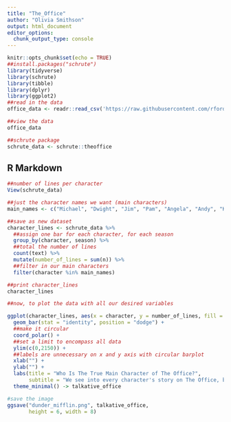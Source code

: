 ```yaml
---
title: "The_Office"
author: "Olivia Smithson"
output: html_document
editor_options: 
  chunk_output_type: console
---
```


```r
knitr::opts_chunk$set(echo = TRUE)
##install.packages("schrute")
library(tidyverse)
library(schrute)
library(tibble)
library(dplyr)
library(ggplot2)
##read in the data
office_data <- readr::read_csv('https://raw.githubusercontent.com/rfordatascience/tidytuesday/master/data/2020/2020-03-17/office_ratings.csv')

##view the data
office_data

##schrute package 
schrute_data <- schrute::theoffice
```

## R Markdown


```r
##number of lines per character
View(schrute_data)

##just the character names we want (main characters)
main_names <- c("Michael", "Dwight", "Jim", "Pam", "Angela", "Andy", "Kevin", "Toby", "Creed")

##save as new dataset
character_lines <- schrute_data %>%
  ##assign one bar for each character, for each season
  group_by(character, season) %>%
  ##total the number of lines
  count(text) %>%
  mutate(number_of_lines = sum(n)) %>% 
  ##filter in our main characters
  filter(character %in% main_names)

##print character_lines
character_lines

```

```r
##now, to plot the data with all our desired variables

ggplot(character_lines, aes(x = character, y = number_of_lines, fill = season)) +
  geom_bar(stat = "identity", position = "dodge") +
  ##make it circular
  coord_polar() +
  ##set a limit to encompass all data
  ylim(c(0,2150)) +
  ##labels are unnecessary on x and y axis with circular barplot
  xlab("") +
  ylab("") +
  labs(title = "Who Is The True Main Character of The Office?",
       subtitle = "We see into every character's story on The Office, but who has the most lines?") +
  theme_minimal() -> talkative_office

#save the image
ggsave("dunder_mifflin.png", talkative_office,
       height = 6, width = 8)
  

```


